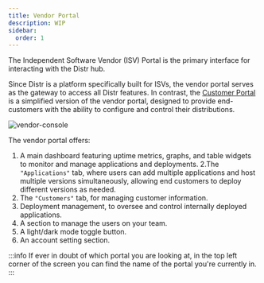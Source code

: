 ```yaml
---
title: Vendor Portal
description: WIP
sidebar:
  order: 1
---
```


The Independent Software Vendor (ISV) Portal is the primary interface for interacting with the Distr hub.

Since Distr is a platform specifically built for ISVs, the vendor portal serves as the gateway to access all Distr features. In contrast, the [Customer Portal](/products/cloud/docs/product/customer-portal/) is a simplified version of the vendor portal, designed to provide end-customers with the ability to configure and control their distributions.

![vendor-console](https://github.com/user-attachments/assets/c937bfb9-0727-4187-863c-7cce7c282c18)

The vendor portal offers:

1. A main dashboard featuring uptime metrics, graphs, and table widgets to monitor and manage applications and deployments.
   2.The `"Applications"` tab, where users can add multiple applications and host multiple versions simultaneously, allowing end customers to deploy different versions as needed.
2. The `"Customers"` tab, for managing customer information.
3. Deployment management, to oversee and control internally deployed applications.
4. A section to manage the users on your team.
5. A light/dark mode toggle button.
6. An account setting section.

:::info
If ever in doubt of which portal you are looking at, in the top left corner of the screen you can find the name of the portal you're currently in.
:::
